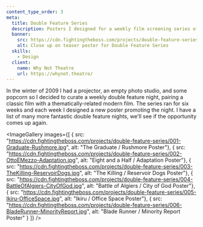 ```yaml
---
content_type_order: 3
meta:
  title: Double Feature Series
  description: Posters I designed for a weekly film screening series of thematically-related double features I curated in Toronto in 2009.
  banner:
    src: https://cdn.fightingtheboss.com/projects/double-feature-series/feature.jpg
    alt: Close up on teaser poster for Double Feature Series
  skills:
    - Design
  client:
    name: Why Not Theatre
    url: https://whynot.theatre/
---
```



In the winter of 2009 I had a projector, an empty photo studio,
and some popcorn so I decided to curate a weekly double feature night,
pairing a classic film with a thematically-related modern film.
The series ran for six weeks and each week I designed a new poster promoting the night.
I have a list of many more fantastic double feature nights, we'll see if the opportunity comes up again.

<ImageGallery images={[
  { src: "https://cdn.fightingtheboss.com/projects/double-feature-series/001-Graduate-Rushmore.jpg", alt: "The Graduate / Rushmore Poster"},
  { src: "https://cdn.fightingtheboss.com/projects/double-feature-series/002-OttoEMezzo-Adaptation.jpg", alt: "Eight and a Half / Adaptation Poster"},
  { src: "https://cdn.fightingtheboss.com/projects/double-feature-series/003-TheKilling-ReservoirDogs.jpg", alt: "The Killing / Reservoir Dogs Poster"},
  { src: "https://cdn.fightingtheboss.com/projects/double-feature-series/004-BattleOfAlgiers-CityOfGod.jpg", alt: "Battle of Algiers / City of God Poster"},
  { src: "https://cdn.fightingtheboss.com/projects/double-feature-series/005-Ikiru-OfficeSpace.jpg", alt: "Ikiru / Office Space Poster"},
  { src: "https://cdn.fightingtheboss.com/projects/double-feature-series/006-BladeRunner-MinorityReport.jpg", alt: "Blade Runner / Minority Report Poster" }
]} />
